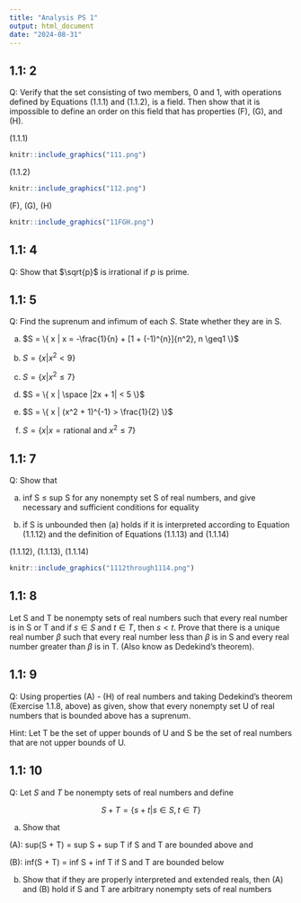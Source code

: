 ```yaml
---
title: "Analysis PS 1"
output: html_document
date: "2024-08-31"
---
```


## 1.1: 2 

Q: Verify that the set consisting of two members, 0 and 1, with operations defined by Equations (1.1.1) and (1.1.2), is a field. Then show that it is impossible to define an order on this field that has properties (F), (G), and (H).

(1.1.1) 
```r
knitr::include_graphics("111.png")
```

(1.1.2)
```r
knitr::include_graphics("112.png")
```

(F), (G), (H)
```r
knitr::include_graphics("11FGH.png")
```


## 1.1: 4

Q: Show that $\sqrt{p}$ is irrational if $p$ is prime. 


## 1.1: 5

Q: Find the suprenum and infimum of each $S$. State whether they are in S. 

(a) $S =  \{ x | x = -\frac{1}{n} + [1 + (-1)^{n}]{n^2}, n \geq1 \}$

(b) $S = \{ x | x^2 < 9 \}$

(c) $S = \{ x | x^2 \leq 7 \}$

(d) $S = \{ x | \space |2x + 1| < 5 \}$

(e) $S = \{ x | (x^2 + 1)^{-1} > \frac{1}{2} \}$

(f) $S = \{ x | x = \text{rational and }x^2 \leq 7\}$


## 1.1: 7

Q: Show that

(a) inf S $\leq$ sup S for any nonempty set S of real numbers, and give necessary and sufficient conditions for equality

(b) if S is unbounded then (a) holds if it is interpreted according to Equation (1.1.12) and the definition of Equations (1.1.13) and (1.1.14)

(1.1.12), (1.1.13), (1.1.14)
```r
knitr::include_graphics("1112through1114.png")
```

## 1.1: 8

Let S and T be nonempty sets of real numbers such that every real number is in S or T and if $s \in S$ and $t \in T$, then $s < t$. Prove that there is a unique real number $\beta$ such that every real number less than $\beta$ is in S and every real number greater than $\beta$ is in T. (Also know as Dedekind's theorem). 

## 1.1: 9

Q: Using properties (A) - (H) of real numbers and taking Dedekind's theorem (Exercise 1.1.8, above) as given, show that every nonempty set U of real numbers that is bounded above has a suprenum. 

Hint: Let T be the set of upper bounds of U and S be the set of real numbers that are not upper bounds of U. 

## 1.1: 10

Q: Let $S$ and $T$ be nonempty sets of real numbers and define

$$S + T = \{ s + t | s \in S, t \in T\}$$

(a) Show that

(A): $\text{sup(S + T) = sup S + sup T}$
if S and T are bounded above and

(B): $\text{inf(S + T) = inf S + inf T}$
if S and T are bounded below 

(b) Show that if they are properly interpreted and extended reals, then (A) and (B) hold if S and T are arbitrary nonempty sets of real numbers 
